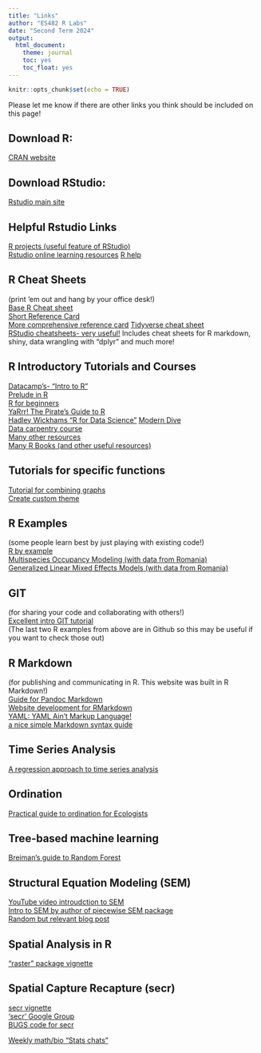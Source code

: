 ```yaml
---
title: "Links"
author: "ES482 R Labs"
date: "Second Term 2024"
output: 
  html_document: 
    theme: journal
    toc: yes
    toc_float: yes
---
```


```r
knitr::opts_chunk$set(echo = TRUE)
```

Please let me know if there are other links you think should be included on this page!

## Download R:
 [CRAN website](https://cran.r-project.org/)  
 
## Download RStudio:   
 [Rstudio main site](https://www.rstudio.com/) 
 
## Helpful Rstudio Links
 [R projects (useful feature of RStudio)](https://support.rstudio.com/hc/en-us/articles/200526207-Using-Projects)        
 [Rstudio online learning resources](https://posit.co/resources/) 
 [R help](https://www.r-project.org/help.html)
 
## R Cheat Sheets 
(print 'em out and hang by your office desk!)       
[Base R Cheat sheet](https://iqss.github.io/dss-workshops/R/Rintro/base-r-cheat-sheet.pdf)            
 [Short Reference Card](https://cran.r-project.org/doc/contrib/Short-refcard.pdf)  
 [More comprehensive reference card](https://cran.r-project.org/doc/contrib/Baggott-refcard-v2.pdf) 
 [Tidyverse cheat sheet](https://www.datacamp.com/cheat-sheet/tidyverse-cheat-sheet-for-beginners)    
 [RStudio cheatsheets- very useful!](https://www.rstudio.com/resources/cheatsheets/)  Includes cheat sheets for R markdown, shiny, data wrangling with "dplyr" and much more! 
 
## R Introductory Tutorials and Courses
 [Datacamp's- "Intro to R"](https://www.datacamp.com/home)   
 [Prelude in R](https://preludeinr.com)      
 [R for beginners](https://cran.r-project.org/doc/contrib/Paradis-rdebuts_en.pdf)  
 [YaRrr! The Pirate's Guide to R](https://bookdown.org/ndphillips/YaRrr/)  
 [Hadley Wickhams "R for Data Science"](http://r4ds.had.co.nz/index.html)
 [Modern Dive](https://ismayc.github.io/moderndiver-book/)     
 [Data carpentry course](http://www.datacarpentry.org/semester-biology/)  
 [Many other resources](https://cran.r-project.org/other-docs.html)    
 [Many R Books (and other useful resources)](http://rbasicsworkshop.weebly.com/books.html)     
 
## Tutorials for specific functions
[Tutorial for combining graphs](http://www.sthda.com/english/articles/24-ggpubr-publication-ready-plots/81-ggplot2-easy-way-to-mix-multiple-graphs-on-the-same-page/)    
[Create custom theme](https://rpubs.com/mclaire19/ggplot2-custom-themes)    
 
## R Examples 
(some people learn best by just playing with existing code!)            
 [R by example](http://www.mayin.org/ajayshah/KB/R/)     
 [Multispecies Occupancy Modeling (with data from Romania)](https://github.com/marissadyck/Multi_occ_LWW)    
 [Generalized Linear Mixed Effects Models (with data from Romania)](https://github.com/marissadyck/Brown_bear_predation_RO)   

## GIT 
(for sharing your code and collaborating with others!)        
 [Excellent intro GIT tutorial](https://try.github.io/)  
 (The last two R examples from above are in Github so this may be useful if you want to check those out)
 
## R Markdown 
(for publishing and communicating in R. This website was built in R Markdown!)          
 [Guide for Pandoc Markdown](http://rmarkdown.rstudio.com/authoring_pandoc_markdown.html)   
 [Website development for RMarkdown](http://rmarkdown.rstudio.com/rmarkdown_websites.html)   
 [YAML: YAML Ain't Markup Language!](http://yaml.org/)   
 [a nice simple Markdown syntax guide](https://confluence.atlassian.com/bitbucketserver/markdown-syntax-guide-776639995.html)  


 
## Time Series Analysis
 [A regression approach to time series analysis](http://node101.psych.cornell.edu/Darlington/series/series0.htm)  
 
## Ordination
 [Practical guide to ordination for Ecologists](http://ordination.okstate.edu/index.html)  
 
## Tree-based machine learning
 [Breiman's guide to Random Forest](http://www.stat.berkeley.edu/~breiman/RandomForests/cc_home.htm)  

## Structural Equation Modeling (SEM)
[YouTube video introudction to SEM](https://stats.oarc.ucla.edu/r/seminars/rsem/)       
[Intro to SEM by author of piecewise SEM package](https://jslefche.github.io/sem_book/)   
[Random but relevant blog post](http://blog.efpsa.org/2015/12/14/structural-equation-modeling-what-is-it-what-does-it-have-in-common-with-hippie-music-and-why-does-it-eat-cake-to-get-rid-of-measurement-error/)  

 
## Spatial Analysis in R
 ["raster" package vignette](https://cran.r-project.org/web/packages/raster/raster.pdf)   

## Spatial Capture Recapture (secr)  
[secr vignette](https://cran.r-project.org/web/packages/secr/vignettes/secr-overview.pdf)   
 ['secr' Google Group](https://groups.google.com/forum/#!forum/secrgroup)    
 [BUGS code for secr](http://www.mikemeredith.net/blog/1309_SECR_in_JAGS_patchy_habitat.htm)
 

[Weekly math/bio "Stats chats"](https://kevintshoemaker.github.io/StatsChats/)
